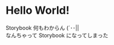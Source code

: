 
<Meta title="README" />

<style>{`
  .subheading {
    --mediumdark: '#999999';
    font-weight: 900;
    font-size: 13px;
    color: #999;
    letter-spacing: 6px;
    line-height: 24px;
    text-transform: uppercase;
    margin-bottom: 12px;
    margin-top: 40px;
  }  
`}</style>

# Hello World!

Storybook 何もわからん (´･･||  
なんちゃって Storybook になってしまった
